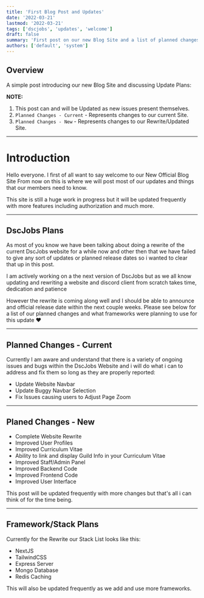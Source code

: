 ```yaml
---
title: 'First Blog Post and Updates'
date: '2022-03-21'
lastmod: '2022-03-21'
tags: ['dscjobs', 'updates', 'welcome']
draft: false
summary: 'First post on our new Blog Site and a list of planned changes for DscJobs'
authors: ['default', 'system']
---
```


## Overview

A simple post introducing our new Blog Site and discussing Update Plans:

**NOTE:** 
1. This post can and will be Updated as new issues present themselves.
2. `Planned Changes - Current` - Represents changes to our current Site.
3. `Planned Changes - New` - Represents changes to our Rewrite/Updated Site.

<TOCInline toc={props.toc} exclude="Overview" toHeading={2} />

---

# Introduction

Hello everyone. I first of all want to say welcome to our New Official Blog Site
From now on this is where we will post most of our updates and things that our
members need to know.

This site is still a huge work in progress but it will be updated frequently
with more features including authorization and much more.

---

## DscJobs Plans
As most of you know we have been talking about doing a rewrite of the current
DscJobs website for a while now and other then that we have failed to give any
sort of updates or planned release dates so i wanted to clear that up in this post.

I am actively working on a the next version of DscJobs but as we all know updating
and rewriting a website and discord client from scratch takes time, dedication and patience

However the rewrite is coming along well and I should be able to announce and official release
date within the next couple weeks. Please see below for a list of our planned changes and what
frameworks were planning to use for this update ❤️

---

## Planned Changes - Current

Currently I am aware and understand that there is a variety of ongoing issues and bugs within
the DscJobs Website and i will do what i can to address and fix them so long as they are properly
reported:

- Update Website Navbar
- Update Buggy Navbar Selection
- Fix Issues causing users to Adjust Page Zoom

---

## Planed Changes - New

- Complete Website Rewrite
- Improved User Profiles
- Improved Curriculum Vitae
- Ability to link and display Guild Info in your Curriculum Vitae
- Improved Staff/Admin Panel
- Improved Backend Code
- Improved Frontend Code
- Improved User Interface

This post will be updated frequently with more changes but that's all
i can think of for the time being.

---

## Framework/Stack Plans

Currently for the Rewrite our Stack List looks like this:

- NextJS
- TailwindCSS
- Express Server
- Mongo Database
- Redis Caching

This will also be updated frequently as we add and use more frameworks.



